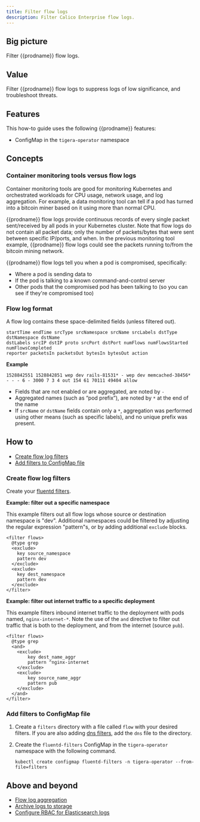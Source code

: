 ```yaml
---
title: Filter flow logs
description: Filter Calico Enterprise flow logs.
---
```


## Big picture

Filter {{prodname}} flow logs.

## Value

Filter {{prodname}} flow logs to suppress logs of low significance, and troubleshoot threats.

## Features

This how-to guide uses the following {{prodname}} features:

- ConfigMap in the `tigera-operator` namespace

## Concepts

### Container monitoring tools versus flow logs

Container monitoring tools are good for monitoring Kubernetes and orchestrated workloads for CPU usage, network usage, and log aggregation. For example, a data monitoring tool can tell if a pod has turned into a bitcoin miner based on it using more than normal CPU.

{{prodname}} flow logs provide continuous records of every single packet sent/received by all pods in your Kubernetes cluster. Note that flow logs do not contain all packet data; only the number of packets/bytes that were sent between specific IP/ports, and when. In the previous monitoring tool example, {{prodname}} flow logs could see the packets running to/from the bitcoin mining network.

{{prodname}} flow logs tell you when a pod is compromised, specifically:

- Where a pod is sending data to
- If the pod is talking to a known command-and-control server
- Other pods that the compromised pod has been talking to (so you can see if they're compromised too)

### Flow log format

A flow log contains these space-delimited fields (unless filtered out).

```
startTime endTime srcType srcNamespace srcName srcLabels dstType dstNamespace dstName
dstLabels srcIP dstIP proto srcPort dstPort numFlows numFlowsStarted numFlowsCompleted
reporter packetsIn packetsOut bytesIn bytesOut action
```

**Example**

```
1528842551 1528842851 wep dev rails-81531* - wep dev memcached-38456* - - - 6 - 3000 7 3 4 out 154 61 70111 49404 allow
```

- Fields that are not enabled or are aggregated, are noted by `-`
- Aggregated names (such as “pod prefix”), are noted by `*` at the end of the name
- If `srcName` or `dstName` fields contain only a `*`, aggregation was performed using other means (such as specific labels), and no unique prefix was present.

## How to

- [Create flow log filters](#create-flow-log-filters)
- [Add filters to ConfigMap file](#add-filters-to-configmap-file)

### Create flow log filters

Create your [fluentd filters](https://docs.fluentd.org/filter/grep).

**Example: filter out a specific namespace**

This example filters out all flow logs whose source or destination namespace is "dev". Additional namespaces could be filtered by adjusting the regular expression "pattern"s, or by adding additional `exclude` blocks.

```
<filter flows>
  @type grep
  <exclude>
    key source_namespace
    pattern dev
  </exclude>
  <exclude>
    key dest_namespace
    pattern dev
  </exclude>
</filter>
```

**Example: filter out internet traffic to a specific deployment**

This example filters inbound internet traffic to the deployment with pods named, `nginx-internet-*`. Note the use of the `and` directive to filter out traffic that is both to the deployment, and from the internet (source `pub`).

```
<filter flows>
  @type grep
  <and>
    <exclude>
        key dest_name_aggr
        pattern ^nginx-internet
    </exclude>
    <exclude>
        key source_name_aggr
        pattern pub
    </exclude>
  </and>
</filter>
```

### Add filters to ConfigMap file

1. Create a `filters` directory with a file called `flow` with your desired filters. If you are also adding [dns filters](../dns/filtering-dns.mdx), add the `dns` file to the directory.

1. Create the `fluentd-filters` ConfigMap in the `tigera-operator` namespace with the following command.

   ```bash-plain-text
   kubectl create configmap fluentd-filters -n tigera-operator --from-file=filters
   ```

## Above and beyond

- [Flow log aggregation](aggregation.mdx)
- [Archive logs to storage](../archive-storage.mdx)
- [Configure RBAC for Elasticsearch logs](../rbac-elasticsearch.mdx)
